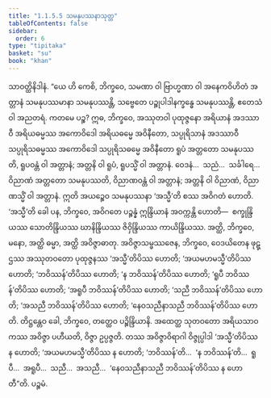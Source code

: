 ```yaml
---
title: "1.1.5.5 သမနုပဿနာသုတ္တ"
tableOfContents: false
sidebar:
  order: 6
type: "tipitaka"
basket: "su"
book: "khan"
---
```



<DynamicBreadcrumb />

<Division number="47" book="khan">

<Paragraph number="204" book="khan">
သာဝတ္ထိနိဒါနံ. “ယေ ဟိ ကေစိ, ဘိက္ခဝေ, သမဏာ ဝါ ဗြာဟ္မဏာ ဝါ အနေကဝိဟိတံ အတ္တာနံ သမနုပဿမာနာ သမနုပဿန္တိ, သဗ္ဗေတေ ပဉ္စုပါဒါနက္ခန္ဓေ သမနုပဿန္တိ, ဧတေသံ ဝါ အညတရံ. ကတမေ ပဉ္စ? ဣဓ, ဘိက္ခဝေ, အဿုတဝါ ပုထုဇ္ဇနော အရိယာနံ အဒဿာဝီ အရိယဓမ္မဿ အကောဝိဒေါ အရိယဓမ္မေ အဝိနီတော, သပ္ပုရိသာနံ အဒဿာဝီ သပ္ပုရိသဓမ္မဿ အကောဝိဒေါ သပ္ပုရိသဓမ္မေ အဝိနီတော ရူပံ အတ္တတော သမနုပဿတိ, ရူပဝန္တံ ဝါ အတ္တာနံ; အတ္တနိ ဝါ ရူပံ, ရူပသ္မိံ ဝါ အတ္တာနံ. ဝေဒနံ…  သညံ…  သင်္ခါရေ…  ဝိညာဏံ အတ္တတော သမနုပဿတိ, ဝိညာဏဝန္တံ ဝါ အတ္တာနံ; အတ္တနိ ဝါ ဝိညာဏံ, ဝိညာဏသ္မိံ ဝါ အတ္တာနံ.
</Paragraph>

<Paragraph number="205" book="khan">
ဣတိ အယဉ္စေဝ သမနုပဿနာ ‘အသ္မီ’တိ စဿ အဝိဂတံ ဟောတိ. ‘အသ္မီ’တိ ခေါ ပန, ဘိက္ခဝေ, အဝိဂတေ ပဉ္စန္နံ ဣန္ဒြိယာနံ အဝက္ကန္တိ ဟောတိ—  စက္ခုန္ဒြိယဿ သောတိန္ဒြိယဿ ဃာနိန္ဒြိယဿ ဇိဝှိန္ဒြိယဿ ကာယိန္ဒြိယဿ. အတ္ထိ, ဘိက္ခဝေ, မနော, အတ္ထိ ဓမ္မာ, အတ္ထိ အဝိဇ္ဇာဓာတု. အဝိဇ္ဇာသမ္ဖဿဇေန, ဘိက္ခဝေ, ဝေဒယိတေန ဖုဋ္ဌဿ အဿုတဝတော ပုထုဇ္ဇနဿ ‘အသ္မီ’တိပိဿ ဟောတိ; ‘အယမဟမသ္မီ’တိပိဿ ဟောတိ; ‘ဘဝိဿန်’တိပိဿ ဟောတိ; ‘န ဘဝိဿန်’တိပိဿ ဟောတိ; ‘ရူပီ ဘဝိဿန်’တိပိဿ ဟောတိ; ‘အရူပီ ဘဝိဿန်’တိပိဿ ဟောတိ; ‘သညီ ဘဝိဿန်’တိပိဿ ဟောတိ; ‘အသညီ ဘဝိဿန်’တိပိဿ ဟောတိ; ‘နေဝသညီနာသညီ ဘဝိဿန်’တိပိဿ ဟောတိ.
</Paragraph>

<Paragraph number="206" book="khan">
တိဋ္ဌန္တေဝ ခေါ, ဘိက္ခဝေ, တတ္ထေဝ ပဉ္စိန္ဒြိယာနိ. အထေတ္ထ သုတဝတော အရိယသာဝကဿ အဝိဇ္ဇာ ပဟီယတိ, ဝိဇ္ဇာ ဥပ္ပဇ္ဇတိ. တဿ အဝိဇ္ဇာဝိရာဂါ ဝိဇ္ဇုပ္ပါဒါ ‘အသ္မီ’တိပိဿ န ဟောတိ; ‘အယမဟမသ္မီ’တိပိဿ န ဟောတိ; ‘ဘဝိဿန်’တိ…  ‘န ဘဝိဿန်’တိ…  ရူပီ…  အရူပီ…  သညီ…  အသညီ…  ‘နေဝသညီနာသညီ ဘဝိဿန်’တိပိဿ န ဟောတီ”တိ.

</Paragraph>
</Division>

<Paragraph number="207" type="center" book="khan">
ပဉ္စမံ.
</Paragraph>